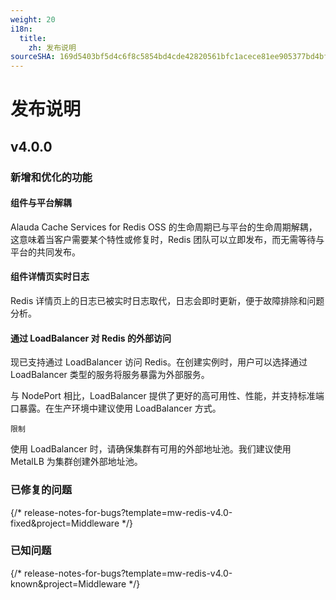 ```yaml
---
weight: 20
i18n:
  title:
    zh: 发布说明
sourceSHA: 169d5403bf5d4c6f8c5854bd4cde42820561bfc1acece81ee905377bd4bf10eb
---
```


# 发布说明

## v4.0.0

### 新增和优化的功能

#### 组件与平台解耦

Alauda Cache Services for Redis OSS 的生命周期已与平台的生命周期解耦，这意味着当客户需要某个特性或修复时，Redis 团队可以立即发布，而无需等待与平台的共同发布。

#### 组件详情页实时日志

Redis 详情页上的日志已被实时日志取代，日志会即时更新，便于故障排除和问题分析。

#### 通过 LoadBalancer 对 Redis 的外部访问

现已支持通过 LoadBalancer 访问 Redis。在创建实例时，用户可以选择通过 LoadBalancer 类型的服务将服务暴露为外部服务。

与 NodePort 相比，LoadBalancer 提供了更好的高可用性、性能，并支持标准端口暴露。在生产环境中建议使用 LoadBalancer 方式。

`限制`

使用 LoadBalancer 时，请确保集群有可用的外部地址池。我们建议使用 MetalLB 为集群创建外部地址池。

### 已修复的问题

{/* release-notes-for-bugs?template=mw-redis-v4.0-fixed&project=Middleware */}

### 已知问题

{/* release-notes-for-bugs?template=mw-redis-v4.0-known&project=Middleware */}
